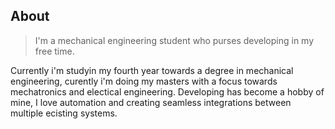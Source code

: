 ## About

> I'm a mechanical engineering student who purses developing in my free time. 

Currently i'm studyin my fourth year towards a degree in mechanical engineering, curently i'm doing my masters with a focus towards mechatronics and electical engineering. Developing has become a hobby of mine, I love automation and creating seamless integrations between multiple ecisting systems.

